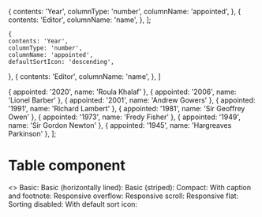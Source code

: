 
  {
    contents: 'Year',
    columnType: 'number',
    columnName: 'appointed',
  },
  {
    contents: 'Editor',
    columnName: 'name',
  },
];

    {
    contents: 'Year',
    columnType: 'number',
    columnName: 'appointed',
    defaultSortIcon: 'descending',
  },
  {
    contents: 'Editor',
    columnName: 'name',
  },
]

  { appointed: '2020', name: 'Roula Khalaf' },
  { appointed: '2006', name: 'Lionel Barber' },
  { appointed: '2001', name: 'Andrew Gowers' },
  { appointed: '1991', name: 'Richard Lambert' },
  { appointed: '1981', name: 'Sir Geoffrey Owen' },
  { appointed: '1973', name: 'Fredy Fisher' },
  { appointed: '1949', name: 'Sir Gordon Newton' },
  { appointed: '1945', name: 'Hargreaves Parkinson' },
];

<Meta title="Core/DataTable" component={DataTable} />

# Table component

<Canvas>
  <Story name="Examples">
    <>
      Basic:
      <DataTable headers={basicHeaders} rows={basicRows} />
      Basic (horizontally lined):
      <DataTable headers={basicHeaders} rows={basicRows} isLinedHorizontal={true} />
      Basic (striped):
      <DataTable headers={basicHeaders} rows={basicRows} isStriped={true} />
      Compact:
      <DataTable headers={basicHeaders} rows={basicRows} isCompact={true} />
      With caption and footnote:
      <DataTable
        captionTop={'captionTop'}
        captionBottom={'captionBottom'}
        headers={basicHeaders}
        rows={basicRows}
      />
      Responsive overflow:
      <DataTable headers={basicHeaders} rows={basicRows} responsive="overflow" />
      Responsive scroll:
      <DataTable headers={basicHeaders} rows={basicRows} responsive="scroll" />
      Responsive flat:
      <DataTable headers={basicHeaders} rows={basicRows} responsive="flat" />
      Sorting disabled:
      <DataTable headers={basicHeaders} rows={basicRows} responsive="flat" isSortable={false} />
      With default sort icon:
      <DataTable headers={headersWithDefaultSortIcon} rows={basicRows} />
    </>
  </Story>
</Canvas>
